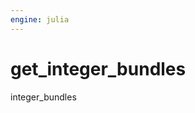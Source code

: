 ```yaml
---
engine: julia
---
```


# get_integer_bundles {#sec-doc}
    

::: {.callout-note appearance="simple" title="docblock" collapse=false}    

integer_bundles
 


:::
    

